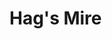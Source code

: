 
# Hag's Mire
<ProjectDetails
  region="Riverlands"
  house="House Nayland"
  type="Village"
  status="In Progress"
  warp="/warp hagsmire"
  projectLead="Desmera Redwyne"
  dateStarted="2020-04-06T07:00:00+00:00"
  dateCompleted="undefined"
/>
